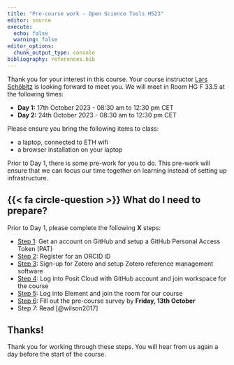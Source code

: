 ```yaml
---
title: "Pre-course work - Open Science Tools HS23"
editor: source
execute: 
  echo: false
  warning: false
editor_options: 
  chunk_output_type: console
bibliography: references.bib
---
```


Thank you for your interest in this course. Your course instructor [Lars Schöbitz](https://ghe.ethz.ch/about/people/person-detail.MjkyODc2.TGlzdC80MTI2LC0xNDYwMDMwNTU3.html) is looking forward to meet you. We will meet in Room HG F 33.5 at the following times:

-   **Day 1:** 17th October 2023 - 08:30 am to 12:30 pm CET
-   **Day 2:** 24th October 2023 - 08:30 am to 12:30 pm CET

Please ensure you bring the following items to class:

-   a laptop, connected to ETH wifi
-   a browser installation on your laptop

Prior to Day 1, there is some pre-work for you to do. This pre-work will ensure that we can focus our time together on learning instead of setting up infrastructure.

## {{< fa circle-question >}} What do I need to prepare?

Prior to Day 1, please complete the following **X** steps:

-   [Step 1](01-github.html): Get an account on GitHub and setup a GitHub Personal Access Token (PAT)
-   [Step 2](02-orcid.html): Register for an ORCID iD
-   [Step 3](03-zotero.html): Sign-up for Zotero and setup Zotero reference management software
-   [Step 4](04-posit-cloud.html): Log into Posit Cloud with GitHub account and join workspace for the course
-   [Step 5](05-element.html): Log into Element and join the room for our course
-   [Step 6](06-survey.html): Fill out the pre-course survey by **Friday, 13th October**
-   Step 7: Read [@wilson2017]

## Thanks!

Thank you for working through these steps. You will hear from us again a day before the start of the course.
